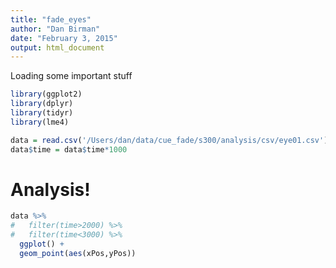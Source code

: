 ```yaml
---
title: "fade_eyes"
author: "Dan Birman"
date: "February 3, 2015"
output: html_document
---
```


Loading some important stuff

```r
library(ggplot2)
library(dplyr)
library(tidyr)
library(lme4)
```

```r
data = read.csv('/Users/dan/data/cue_fade/s300/analysis/csv/eye01.csv')
data$time = data$time*1000
```

# Analysis!

```r
data %>%
#   filter(time>2000) %>%
#   filter(time<3000) %>%
  ggplot() +
  geom_point(aes(xPos,yPos))
```

